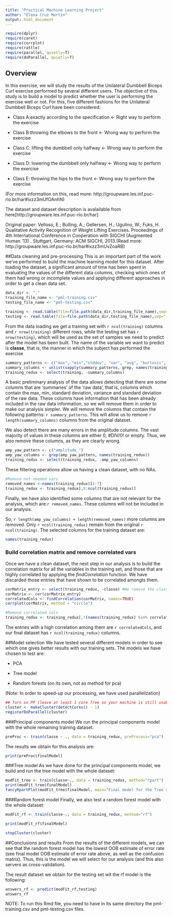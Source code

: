 ```yaml
---
title: "Practical Machine Learning Project"
author: "Elena Cruz Martín"
output: html_document
---
```

```r
require(dplyr)
require(caret)
require(corrplot)
require(rattle)
require(parallel, quietly=T)
require(doParallel, quietly=T)
```

## Overview
In this exercise, we will study the results of the Unilateral Dumbbell Biceps Curl exercise performed by several different users. The objective of this study is to build a model to predict whether the user is performing the exercise well or not. For this, five different fashions for the Unilateral Dumbbell Biceps Curl have been considered:

* Class A:exactly according to the specification <- Right way to perform the exercise

* Class B:throwing the elbows to the front <- Wrong way to perform the exercise

* Class C: lifting the dumbbell only halfway <- Wrong way to perform the exercise

* Class D: lowering the dumbbell only halfway <- Wrong way to perform the exercise

* Class E: throwing the hips to the front <- Wrong way to perform the exercise

(For more information on this, read more: http://groupware.les.inf.puc-rio.br/har#ixzz3mUfOAnhN)

The dataset and dataset description is avalailable from here[http://groupware.les.inf.puc-rio.br/har]

Original paper: Velloso, E.; Bulling, A.; Gellersen, H.; Ugulino, W.; Fuks, H. Qualitative Activity Recognition of Weight Lifting Exercises. Proceedings of 4th International Conference in Cooperation with SIGCHI (Augmented Human '13) . Stuttgart, Germany: ACM SIGCHI, 2013.(Read more: http://groupware.les.inf.puc-rio.br/har#ixzz3mUvZoaRB)

##Data cleaning and pre-processing
This is an important part of the work we've performed to build the machine learning model for this dataset.  After loading the dataset, a significant amount of time has been spent in evaluating the values of the different data columns, checking which ones of them had wrong or incomplete values and appliying different approaches in order to get a clean data set. 

```r
data_dir <- "."
training_file_name <- "pml-training.csv"
testing_file_name <- "pml-testing.csv"

training <- read.table(file=file.path(data_dir,training_file_name),sep=",", header=TRUE)
testing <- read.table(file=file.path(data_dir,testing_file_name),sep=",", header=TRUE)
```

From the data loading we get a training set with `r ncol(training)` columns and  `r nrow(training)` different rows, while the testing set has `r nrow(testing)`, which will be used as the set of samples we need to predict after the model has been built. The name of the variable we want to predict is **classe**, that is, the manner in which the subject has performed the exercise

```r
summary_patterns <- c("max", "min","stddev", "var", "avg", "kurtosis", "skewness")
summary_columns <- unlist(sapply(summary_patterns, grep, names(training)))
training_redux <- select(training, -summary_columns)
```

A basic preliminary analysis of the data allows detecting that there are some columns that are 'summaries' of the 'raw data', that is, columns which contain the max, min, standard deviation, variance and standard deviation of the raw data. These columns have information that has been already included in the raw data information, so we will remove them in order to make our analysis simpler. We will remove the columns that contain the following patterns: `r summary_patterns`. This will allow us to remove `r length(summary_columns)` columns from the original dataset.

We also detect there are many errors in the amplitude columns. The vast majority of values in these columns are either 0, #DIV/0! or empty. Thus, we also remove these columns, as they are clearly wrong.
```r
amp_yaw_pattern <- c("amplitude_")
amp_yaw_columns <- grep(amp_yaw_pattern, names(training_redux))
training_redux <- select(training_redux, -amp_yaw_columns)
```

These filtering operations allow us having a clean dataset, with no NAs.

```r
#Remove not needed vars 
removed_names <-names(training_redux)[1:7]
training_redux <- training_redux[,8:ncol(training_redux)]
```
Finally, we have also identified some columns that are not relevant for the analysis, which are:`r removed_names`. These columns will not be included in our analysis. 

So, `r length(amp_yaw_columns) + length(removed_names)` more columns are removed. Only `r ncol(training_redux)` remain from the original `r ncol(training)`. The selected columns for the training dataset are:

```r
names(training_redux)
```

### Build correlation matrix and remove correlated vars
Once we have a clean dataset, the next step in our analysis is to build the correlation matrix for all the variables in the training set, and those that are highly correlated by applying the *findCorrelation* function. We have discarded those entries that have shown to be correlated amongts them. 

```r
corMatrix_entry <- select(training_redux, -classe) #We remove the classe column
corMatrix <- cor(corMatrix_entry)
correlatedCols <- findCorrelation(corMatrix, names=TRUE)
corrplot(corMatrix, method = "circle")

#Remove correlated cols 
training_redux <- training_redux[,!(names(training_redux) %in% correlatedCols)]
```

The entries with a high correlation among them are `r correlatedCols`, and our final dataset has `r ncol(training_redux)` columns.

##Model selection
We have tested several different models in order to see which one gives better results with our training sets. The models we have chosen to test are:

* PCA

* Tree model

* Random forests (on its own, not as method for pca)

(Note: In order to speed-up our processing, we have used parallelization)

```r
## Turn on PP (leave at least 1 core free so your machine is still usable when doing the calc)
cluster <- makeCluster(detectCores() - 1)
registerDoParallel(cluster)
```

###Principal components model
We run the principal components model with the whole remaining training dataset. 
```r
preProc <- train(classe ~ ., data = training_redux, preProcess="pca")
```

The results we obtain for this analysis are:
```r
print(preProc$finalModel)
```

###Tree model
As we have done for the principal components model, we build and run the tree model with the whole dataset:
```r
modFit_tree <- train(classe~., data = training_redux, method="rpart")
print(modFit_tree$finalModel)
fancyRpartPlot(modFit_tree$finalModel, main="Final model for the Tree model")
```


###Random forest model
Finally, we also test a random forest model with the whole dataset:
```r
modFit_rf <- train(classe~., data = training_redux, method="rf")
```

```r
print(modFit_rf$finalModel)
```

```r
stopCluster(cluster)
```


##Conclusions and results
From the results of the different models, we can see that the random forest model has the lowest OOB estimate of error rate (see final model OOB estimate of error rate above, as well as the confusion matrix). Thus, this is the model we will select for our analysis (and this also servers as cross-validation).

The result dataset we obtain for the testing set wit the rf model is the following:
```r
answers_rf <- predict(modFit_rf,testing)
answers_rf
```

NOTE: To run this Rmd file, you need to have in its same directory the pml-training.csv and pml-testing.csv files.





